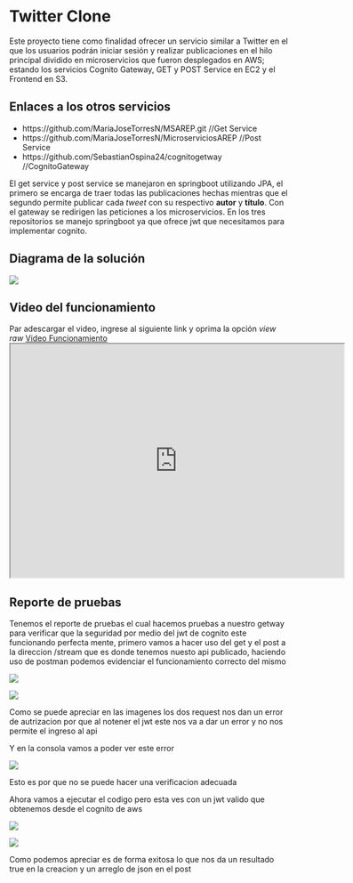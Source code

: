 # Twitter Clone 

Este proyecto tiene como finalidad ofrecer un servicio similar a Twitter en el que los usuarios podrán iniciar sesión y realizar publicaciones en el hilo principal dividido en microservicios que fueron desplegados en AWS; estando los servicios Cognito Gateway, GET y POST Service en EC2 y el Frontend en S3.

## Enlaces a los otros servicios

* https://github.com/MariaJoseTorresN/MSAREP.git //Get Service
* https://github.com/MariaJoseTorresN/MicroserviciosAREP //Post Service
* https://github.com/SebastianOspina24/cognitogetway //CognitoGateway

El get service y post service se manejaron en springboot utilizando JPA, el primero se encarga de traer todas las publicaciones hechas mientras que el segundo permite publicar cada *tweet* con su respectivo **autor** y **título**. Con el gateway se redirigen las peticiones a los microservicios. En los tres repositorios se manejo springboot ya que ofrece jwt que necesitamos para implementar cognito.

## Diagrama de la solución

<img src="img/s1.png">

## Video del funcionamiento

Par adescargar el video, ingrese al siguiente link y oprima la opción *view raw*  [Video Funcionamiento]("https://github.com/kristhian21/FeedMicroService/blob/main/img/VideoArep.mp4")
<iframe width="600" height = "420"
src="https://youtu.be/nVsbUqtAl7A">
</iframe>



## Reporte de pruebas

Tenemos el reporte de pruebas el cual hacemos pruebas a nuestro getway para verificar que la seguridad por medio del jwt de cognito este funcionando perfecta mente, primero vamos a hacer uso del get y el post a la direccion /stream que es donde tenemos nuesto api publicado, haciendo uso de postman podemos evidenciar el funcionamiento correcto del mismo

![](img/img1.jpeg)

![](img/img2.jpeg)

Como se puede apreciar en las imagenes los dos request nos dan un error de autrizacion por que al notener el jwt este nos va a dar un error y no nos permite el ingreso al api

Y en la consola vamos a poder ver este error

![](img/img3.jpeg)

Esto es por que no se puede hacer una verificacion adecuada

Ahora vamos a ejecutar el codigo pero esta ves con un jwt valido que obtenemos desde el cognito de aws

![](img/img4.jpeg)

![](img/img5.jpeg)

Como podemos apreciar es de forma exitosa lo que nos da un resultado true en la creacion y un arreglo de json en el post